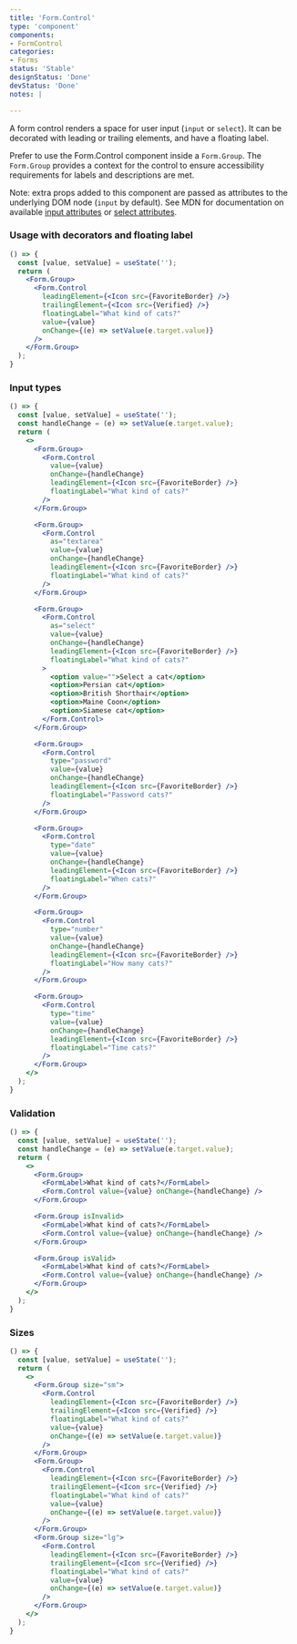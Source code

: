 ```yaml
---
title: 'Form.Control'
type: 'component'
components:
- FormControl
categories:
- Forms
status: 'Stable'
designStatus: 'Done'
devStatus: 'Done'
notes: |

---
```


A form control renders a space for user input (`input` or `select`). It can be
decorated with leading or trailing elements, and have a floating label.

Prefer to use the Form.Control component inside a `Form.Group`. The `Form.Group`
provides a context for the control to ensure accessibility requirements for
labels and descriptions are met.

Note: extra props added to this component are passed as attributes to the
underlying DOM node (`input` by default). See MDN for documentation on available
[input attributes](https://developer.mozilla.org/en-US/docs/Web/HTML/Element/input#attributes)
or [select attributes](https://developer.mozilla.org/en-US/docs/Web/HTML/Element/select#attributes).

### Usage with decorators and floating label

```jsx live
() => {
  const [value, setValue] = useState('');
  return (
    <Form.Group>
      <Form.Control
        leadingElement={<Icon src={FavoriteBorder} />}
        trailingElement={<Icon src={Verified} />}
        floatingLabel="What kind of cats?"
        value={value}
        onChange={(e) => setValue(e.target.value)}
      />
    </Form.Group>
  );
}
```


### Input types

```jsx live
() => {
  const [value, setValue] = useState('');
  const handleChange = (e) => setValue(e.target.value);
  return (
    <>
      <Form.Group>
        <Form.Control
          value={value}
          onChange={handleChange}
          leadingElement={<Icon src={FavoriteBorder} />}
          floatingLabel="What kind of cats?"
        />
      </Form.Group>

      <Form.Group>
        <Form.Control
          as="textarea"
          value={value}
          onChange={handleChange}
          leadingElement={<Icon src={FavoriteBorder} />}
          floatingLabel="What kind of cats?"
        />
      </Form.Group>

      <Form.Group>
        <Form.Control
          as="select"
          value={value}
          onChange={handleChange}
          leadingElement={<Icon src={FavoriteBorder} />}
          floatingLabel="What kind of cats?"
        >
          <option value="">Select a cat</option>
          <option>Persian cat</option>
          <option>British Shorthair</option>
          <option>Maine Coon</option>
          <option>Siamese cat</option>
        </Form.Control>
      </Form.Group>

      <Form.Group>
        <Form.Control
          type="password"
          value={value}
          onChange={handleChange}
          leadingElement={<Icon src={FavoriteBorder} />}
          floatingLabel="Password cats?"
        />
      </Form.Group>

      <Form.Group>
        <Form.Control
          type="date"
          value={value}
          onChange={handleChange}
          leadingElement={<Icon src={FavoriteBorder} />}
          floatingLabel="When cats?"
        />
      </Form.Group>

      <Form.Group>
        <Form.Control
          type="number"
          value={value}
          onChange={handleChange}
          leadingElement={<Icon src={FavoriteBorder} />}
          floatingLabel="How many cats?"
        />
      </Form.Group>

      <Form.Group>
        <Form.Control
          type="time"
          value={value}
          onChange={handleChange}
          leadingElement={<Icon src={FavoriteBorder} />}
          floatingLabel="Time cats?"
        />
      </Form.Group>
    </>
  );
}
```



### Validation

```jsx live
() => {
  const [value, setValue] = useState('');
  const handleChange = (e) => setValue(e.target.value);
  return (
    <>
      <Form.Group>
        <FormLabel>What kind of cats?</FormLabel>
        <Form.Control value={value} onChange={handleChange} />
      </Form.Group>

      <Form.Group isInvalid>
        <FormLabel>What kind of cats?</FormLabel>
        <Form.Control value={value} onChange={handleChange} />
      </Form.Group>

      <Form.Group isValid>
        <FormLabel>What kind of cats?</FormLabel>
        <Form.Control value={value} onChange={handleChange} />
      </Form.Group>
    </>
  );
}
```

### Sizes

```jsx live
() => {
  const [value, setValue] = useState('');
  return (
    <>
      <Form.Group size="sm">
        <Form.Control
          leadingElement={<Icon src={FavoriteBorder} />}
          trailingElement={<Icon src={Verified} />}
          floatingLabel="What kind of cats?"
          value={value}
          onChange={(e) => setValue(e.target.value)}
        />
      </Form.Group>
      <Form.Group>
        <Form.Control
          leadingElement={<Icon src={FavoriteBorder} />}
          trailingElement={<Icon src={Verified} />}
          floatingLabel="What kind of cats?"
          value={value}
          onChange={(e) => setValue(e.target.value)}
        />
      </Form.Group>
      <Form.Group size="lg">
        <Form.Control
          leadingElement={<Icon src={FavoriteBorder} />}
          trailingElement={<Icon src={Verified} />}
          floatingLabel="What kind of cats?"
          value={value}
          onChange={(e) => setValue(e.target.value)}
        />
      </Form.Group>
    </>
  );
}
```

<testguide
  dataTestId
  selectors="`pgn__form-group`, `form-control`"
/>
